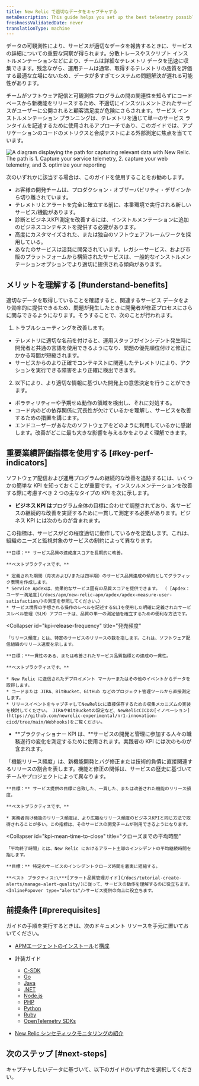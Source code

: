```yaml
---
title: New Relic で適切なデータをキャプチャする
metaDescription: This guide helps you set up the best telemetry possible to describe the runtime operation of your services.
freshnessValidatedDate: never
translationType: machine
---
```



データの可観測性により、サービスが適切なデータを報告するときに、サービスの詳細についての重要な洞察が得られます。分散トレースやスクリプト インストルメンテーションなどにより、チームは詳細なテレメトリ データを迅速に収集できます。残念ながら、運用チームは通常、取得するテレメトリの品質を評価する最適な立場にないため、データが多すぎてシステムの問題解決が遅れる可能性があります。

チームがソフトウェア配信と可観測性プログラムの間の関連性を知らずにコードベースから新機能をリリースするため、不適切にインスツルメントされたサービスがユーザーに公開されると顧客満足度が危険にさらされます。サービス インストルメンテーション プランニングは、テレメトリを通じて単一のサービス ランタイムを記述するために使用されるアプローチであり、このガイドでは、アプリケーションのコードのメトリクスと合成テストによる外部測定に焦点を当てています。

<img
  title="Capture the right data"
  alt="A diagram displaying the path for capturing relevant data with New Relic. The path is 1. Capture your service telemetry, 2. capture your web telemetry, and 3. optimize your reporting"
  src={captureDiagram}
/>

次のいずれかに該当する場合は、このガイドを使用することをお勧めします。

* お客様の開発チームは、プロダクション・オブザーバビリティ・デザインから切り離されています。
* テレメトリとアラートを完全に確立する前に、本番環境で実行される新しいサービス/機能があります。
* 診断とビジネスKPI測定を改善するには、インストルメンテーションに追加のビジネスコンテキストを提供する必要があります。
* 高度にカスタマイズされた、または独自のソフトウェアフレームワークを採用している。
* あなたのサービスは活発に開発されています。レガシーサービス、および市販のプラットフォームから構築されたサービスは、一般的なインストルメンテーションオプションでより適切に提供される傾向があります。

## メリットを理解する [#understand-benefits]

適切なデータを取得していることを確認すると、関連するサービス データをより効率的に提供できるため、問題が発生したときに開発者が修正プロセスにさらに関与できるようになります。そうすることで、次のことが行われます。

1. トラブルシューティングを改善します。

* テレメトリに適切な名前を付けると、運用スタッフがインシデント発生時に開発者と共通の言語を使用できるようになり、問題の優先順位付けと修正にかかる時間が短縮されます。
* サービスからのより正確でコンテキストに関連したテレメトリにより、アクションを実行できる障害をより正確に検出できます。

2. 以下により、より適切な情報に基づいた開発上の意思決定を行うことができます。

* ボラティリティーや予期せぬ動作の領域を検出し、それに対処する。
* コード内のどの依存関係に冗長性が欠けているかを理解し、サービスを改善するための措置を講じます。
* エンドユーザーがあなたのソフトウェアをどのように利用しているかに感謝します。改善がどこに最も大きな影響を与えるかをよりよく理解できます。

## 重要業績評価指標を使用する [#key-perf-indicators]

ソフトウェア配信および運用プログラムの継続的な改善を追跡するには、いくつかの簡単な KPI を知っておくことが重要です。インスツルメンテーションを改善する際に考慮すべき 2 つの主なタイプの KPI を次に示します。

* **ビジネス KPI は**プログラム全体の目標に合わせて調整されており、各サービスの継続的な改善を実証するために一貫して測定する必要があります。ビジネス KPI には次のものが含まれます。

<CollapserGroup>
  <Collapser
    id="kpi-service-quality"
    title="サービス品質"
  >
    この指標は、サービスがどの程度適切に動作しているかを定義します。これは、組織のニーズと監視対象のサービスの制約によって異なります。

    **目標：** サービス品質の達成度スコアを長期的に改善。

    **ベストプラクティスです。**

    * 定義された期間（月次および/または四半期）のサービス品質達成の傾向としてグラフィック表現を作成します。
    * Service Apdexは、効果的なサービス固有の品質スコアを提供できます。 （ [Apdex：ユーザー満足度](/docs/apm/new-relic-apm/apdex/apdex-measure-user-satisfaction/)の測定を参照してください。）
    * サービス境界の予想される操作のレベルを記述するSLIを使用した明確に定義されたサービスレベル管理（SLM）アプローチは、品質の単一の測定値を確立するための便利な方法です。
  </Collapser>

  <Collapser
    id="kpi-release-frequency"
    title="発売頻度"
  >
    「リリース頻度」とは、特定のサービスのリリースの数を指します。これは、ソフトウェア配信組織のリリース速度を示します。

    **目標：**一貫性のある、または改善されたサービス品質指標との達成の一貫性。

    **ベストプラクティスです。**

    * New Relic に送信されたデプロイメント マーカーまたはその他のイベントからデータを取得します。
    * コードまたは JIRA、BitBucket、GitHub などのプロジェクト管理ツールから直接測定します。
    * リリースイベントをキャプチャしてNewRelicに直接保存するための収集メカニズムの実装を検討してください。 JIRAやBitBucketの設定など、NewRelicCICDの[イノベーション](https://github.com/newrelic-experimental/nr1-innovation-cicd/tree/main/Webhooks)をご覧ください。
  </Collapser>
</CollapserGroup>

* **プラクティショナー KPI は、**サービスの開発と管理に参加する人々の職務遂行の変化を測定するために使用されます。実践者の KPI には次のものが含まれます。

<CollapserGroup>
  <Collapser
    id="kpi-feature-release-frequency"
    title="機能リリースの頻度"
  >
    「機能リリース頻度」は、新機能開発とバグ修正または技術的負債に直接関連するリリースの割合を表します。機能と修正の関係は、サービスの歴史に基づいてチームやプロジェクトによって異なります。

    **目標：** サービス提供の目標に合致した、一貫した、または改善された機能のリリース頻度。

    **ベストプラクティスです。**

    * 実務者向け機能のリリース頻度は、より広範なリリース頻度のビジネスKPIと同じ方法で取得されることが多い。この指標は、そのサービスの開発チームが利用できるようになります。
  </Collapser>

  <Collapser
    id="kpi-mean-time-to-close"
    title="クローズまでの平均時間"
  >
    「平均終了時間」とは、New Relic におけるアラート主導のインシデントの平均継続時間を指します。

    **目標：** 特定のサービスのインシデントクローズ時間を着実に短縮する。

    **ベスト プラクティス:\***[アラート品質管理ガイド](/docs/tutorial-create-alerts/manage-alert-quality/)に従って、サービスの動作を理解するのに役立ちます。 <InlinePopover type="alerts"/>サービス提供の向上に役立ちます。
  </Collapser>
</CollapserGroup>

## 前提条件 [#prerequisites]

ガイドの手順を実行するときは、次のドキュメント リソースを手元に置いておいてください。

* [APMエージェントのインストール](/docs/new-relic-one/install-configure/install-new-relic/#apm-install)と[構成](/docs/new-relic-one/install-configure/configure-new-relic-agents)

* 計装ガイド

  * [C-SDK](/docs/apm/agents/c-sdk/instrumentation/instrument-your-app-c-sdk)
  * [Go](/docs/apm/agents/go-agent/instrumentation)
  * [Java](/docs/apm/agents/java-agent/custom-instrumentation/java-custom-instrumentation)
  * [.NET](/docs/apm/agents/net-agent/custom-instrumentation/introduction-net-custom-instrumentation)
  * [Node.js](/docs/apm/agents/nodejs-agent/extend-your-instrumentation/nodejs-custom-instrumentation)
  * [PHP](/docs/apm/agents/php-agent/php-agent-api/)
  * [Python](/docs/apm/agents/python-agent/custom-instrumentation/python-custom-instrumentation/)
  * [Ruby](/docs/apm/agents/ruby-agent/api-guides/ruby-custom-instrumentation/)
  * [OpenTelemetry SDKs](https://opensource.newrelic.com/projects/open-telemetry)

* [New Relic シンセティックモニタリングの紹介](/docs/synthetics/)

## 次のステップ [#next-steps]

キャプチャしたいデータに基づいて、以下のガイドのいずれかを選択してください。

<DocTiles>
  <DocTile
    title="Capture service telemetry"
    path="/docs/tutorial-reporting-data/capture-service-telemetry/"
  />

  <DocTile
    title="Capture web telemetry"
    path="/docs/tutorial-reporting-data/capture-web-telemetry/"
  />
</DocTiles>